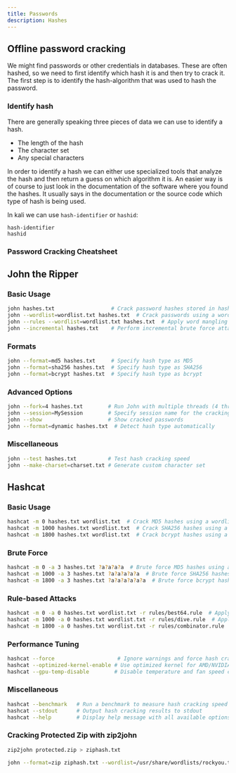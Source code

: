 ```yaml
---
title: Passwords
description: Hashes
---
```


## Offline password cracking 

We might find passwords or other credentials in databases. These are often hashed, so we need to first identify which hash it is and then try to crack it. The first step is to identify the hash-algorithm that was used to hash the password.

### Identify hash

There are generally speaking three pieces of data we can use to identify a hash.
- The length of the hash
- The character set
- Any special characters

In order to identify a hash we can either use specialized tools that analyze the hash and then return a guess on which algorithm it is. An easier way is of course to just look in the documentation of the software where you found the hashes. It usually says in the documentation or the source code which type of hash is being used.


In kali we can use `hash-identifier` or `hashid`:

```
hash-identifier 
hashid
```

### Password Cracking Cheatsheet

## John the Ripper

### Basic Usage

```bash
john hashes.txt                  # Crack password hashes stored in hashes.txt
john --wordlist=wordlist.txt hashes.txt  # Crack passwords using a wordlist
john --rules --wordlist=wordlist.txt hashes.txt  # Apply word mangling rules to the wordlist
john --incremental hashes.txt    # Perform incremental brute force attack
```

### Formats

```bash
john --format=md5 hashes.txt     # Specify hash type as MD5
john --format=sha256 hashes.txt  # Specify hash type as SHA256
john --format=bcrypt hashes.txt  # Specify hash type as bcrypt
```

### Advanced Options

```bash
john --fork=4 hashes.txt        # Run John with multiple threads (4 threads)
john --session=MySession        # Specify session name for the cracking session
john --show                     # Show cracked passwords
john --format=dynamic hashes.txt  # Detect hash type automatically
```

### Miscellaneous

```bash
john --test hashes.txt          # Test hash cracking speed
john --make-charset=charset.txt # Generate custom character set
```

## Hashcat

### Basic Usage

```bash
hashcat -m 0 hashes.txt wordlist.txt  # Crack MD5 hashes using a wordlist
hashcat -m 1000 hashes.txt wordlist.txt  # Crack SHA256 hashes using a wordlist
hashcat -m 1800 hashes.txt wordlist.txt  # Crack bcrypt hashes using a wordlist
```

### Brute Force

```bash
hashcat -m 0 -a 3 hashes.txt ?a?a?a?a  # Brute force MD5 hashes using alphanumeric characters
hashcat -m 1000 -a 3 hashes.txt ?a?a?a?a?a  # Brute force SHA256 hashes using alphanumeric characters
hashcat -m 1800 -a 3 hashes.txt ?a?a?a?a?a?a  # Brute force bcrypt hashes using alphanumeric characters
```

### Rule-based Attacks

```bash
hashcat -m 0 -a 0 hashes.txt wordlist.txt -r rules/best64.rule  # Apply rules from a rule file
hashcat -m 1000 -a 0 hashes.txt wordlist.txt -r rules/dive.rule  # Apply specific rules from a rule file
hashcat -m 1800 -a 0 hashes.txt wordlist.txt -r rules/combinator.rule  # Combine wordlist with wordlist
```

### Performance Tuning

```bash
hashcat --force                    # Ignore warnings and force hash cracking
hashcat --optimized-kernel-enable # Use optimized kernel for AMD/NVIDIA GPUs
hashcat --gpu-temp-disable        # Disable temperature and fan speed checks
```

### Miscellaneous

```bash
hashcat --benchmark   # Run a benchmark to measure hash cracking speed
hashcat --stdout      # Output hash cracking results to stdout
hashcat --help        # Display help message with all available options
```

### Cracking Protected Zip with zip2john

```bash
zip2john protected.zip > ziphash.txt
```
```bash
john --format=zip ziphash.txt --wordlist=/usr/share/wordlists/rockyou.txt
```

